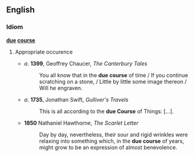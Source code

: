 == English ==
=== Idiom ===
'''[[due]] [[course]]'''

# {{idiom}} Appropriate occurence
#* ''a''. '''1399''', Geoffrey Chaucer, ''The Canterbury Tales''
#*: You all know that in the '''due course''' of time / If you continue scratching on a stone, / Little by little some image thereon / Will he engraven.
#* ''a''. '''1735''', Jonathan Swift, ''Gulliver's Travels''
#*: This is all according to the '''due Course''' of Things: […].
#* '''1850''' Nathaniel Hawthorne, ''The Scarlet Letter''
#*: Day by day, nevertheless, their sour and rigid wrinkles were relaxing into something which, in the '''due course''' of years, might grow to be an expression of almost benevolence.